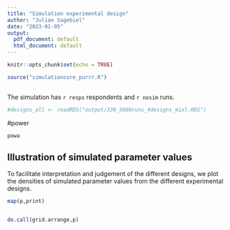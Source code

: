 ---
title: "Simulation experimental design"
author: "Julian Sagebiel"
date: "2023-01-05"
output:
  pdf_document: default
  html_document: default
---

```{r setup, include=FALSE}
knitr::opts_chunk$set(echo = TRUE)
```



```{r message=FALSE, warning=FALSE, include=FALSE, paged.print=FALSE}

source("simulationcore_purrr.R")
         


```


The simulation has `r resps` respondents and `r nosim` runs.







```{r, eval=FALSE}

#designs_all <- readRDS("output/330_5000runs_4designs_mixl.RDS")

```

#power


```{r}
powa

```

## Illustration of simulated parameter values

To facilitate interpretation and judgement of the different designs, we plot the densities of simulated parameter values from the different experimental designs.




```{r echo=FALSE, message=FALSE, warning=FALSE}

map(p,print)


do.call(grid.arrange,p)
```




